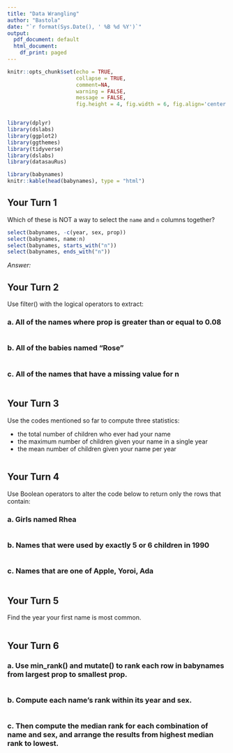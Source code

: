 ```yaml
---
title: "Data Wrangling"
author: "Bastola"
date: "`r format(Sys.Date(), ' %B %d %Y')`"
output:
  pdf_document: default
  html_document:
    df_print: paged
---
```


```r
knitr::opts_chunk$set(echo = TRUE, 
                      collapse = TRUE, 
                      comment=NA, 
                      warning = FALSE,
                      message = FALSE,
                      fig.height = 4, fig.width = 6, fig.align='center')


library(dplyr)
library(dslabs)
library(ggplot2)
library(ggthemes)
library(tidyverse)
library(dslabs)
library(datasauRus)
```



```r
library(babynames)
knitr::kable(head(babynames), type = "html")
```

## Your Turn 1

Which of these is NOT a way to select the `name` and `n` columns together?


```r
select(babynames, -c(year, sex, prop))
select(babynames, name:n)
select(babynames, starts_with("n"))
select(babynames, ends_with("n"))
```


*Answer:*


## Your Turn 2

Use filter() with the logical operators to extract:

### a. All of the names where prop is greater than or equal to 0.08

```r

```

### b. All of the babies named "Rose"

```r

```


### c. All of the names that have a missing value for n

```r

```


## Your Turn 3

Use the codes mentioned so far to compute three statistics:

- the total number of children who ever had your name
- the maximum number of children given your name in a single year
- the mean number of children given your name per year


```r


```

## Your Turn 4

Use Boolean operators to alter the code below to return only the rows that contain:

### a. Girls named Rhea

```r

```


### b. Names that were used by exactly 5 or 6 children in 1990

```r


```


### c. Names that are one of Apple, Yoroi, Ada

```r

```

## Your Turn 5

Find the year your first name is most common.

```r


```

## Your Turn 6

### a. Use min_rank() and mutate() to rank each row in babynames from largest prop to smallest prop.

```r

```


### b. Compute each name's rank within its year and sex.

```r

```


### c. Then compute the median rank for each combination of name and sex, and arrange the results from highest median rank to lowest.


```r


```


